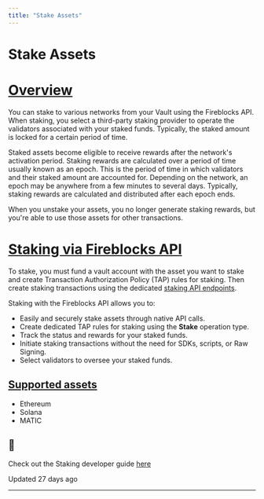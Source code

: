 ```yaml
---
title: "Stake Assets"
---
```

  
  # Stake Assets

# [Overview](#overview)

You can stake to various networks from your Vault using the Fireblocks API. When staking, you select a third-party staking provider to operate the validators associated with your staked funds. Typically, the staked amount is locked for a certain period of time.

Staked assets become eligible to receive rewards after the network's activation period. Staking rewards are calculated over a period of time usually known as an epoch. This is the period of time in which validators and their staked amount are accounted for. Depending on the network, an epoch may be anywhere from a few minutes to several days. Typically, staking rewards are calculated and distributed after each epoch ends.

When you unstake your assets, you no longer generate staking rewards, but you're able to use those assets for other transactions.

# [Staking via Fireblocks API](#staking-via-fireblocks-api)

To stake, you must fund a vault account with the asset you want to stake and create Transaction Authorization Policy (TAP) rules for staking. Then create staking transactions using the dedicated [staking API endpoints](/reference/getchains).

Staking with the Fireblocks API allows you to:

*   Easily and securely stake assets through native API calls.
*   Create dedicated TAP rules for staking using the **Stake** operation type.
*   Track the status and rewards for your staked funds.
*   Initiate staking transactions without the need for SDKs, scripts, or Raw Signing.
*   Select validators to oversee your staked funds.

## [Supported assets](#supported-assets)

*   Ethereum
*   Solana
*   MATIC

  
<Info>

## 📘

Check out the Staking developer guide [here](/reference/stake-assets-1)



</Info>

Updated 27 days ago

* * *